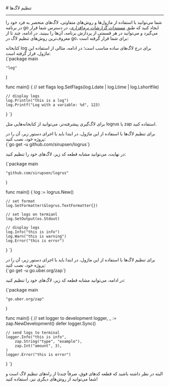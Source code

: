 

<Layout>
<Head>
<title>مستندات تنظیم لاگ‌ها در go - لیارا</title>

<meta property="og:title" content="مستندات خدمات رایانش ابری لیارا" />
<meta property="og:description" content="مستندات نحوه تنظیم لاگ‌ها در پلتفرم go در لیارا"  />
<meta property="og:image" content="https://files.liara.ir/liara/logos/liara-poster.jpg" />
</Head>
# تنظیم لاگ‌ها
<hr className="mb-2" />

شما می‌توانید با استفاده از ماژول‌ها و روش‌های متفاوتی، لاگ‌های منحصر به فرد خود را در برنامه go ایجاد کنید که طبق <a href="/paas/details/observations/software" className="text-[#2196f3] ">مستندات گزارشات نرم‌افزاری</a>، در دسترس شما قرار می‌گیرد
و می‌توانید در هر قسمتی از پردازش برنامه، آن‌ها را ببینید. در ادامه، چند تا از معروف‌ترین روش‌های تنظیم لاگ در go، برای شما قرار گرفته است: 

<Section id="log-moduole" title="ماژول log" />
کتابخانه <Important>log</Important> برای درج لاگ‌های ساده مناسب است؛ در ادامه، مثالی از استفاده این ماژول، قرار گرفته است:


<div className="h-2" />
<div dir='ltr'>
    <Highlight className="go">
        {`package main

	"log"
)

func main() {
	// set flags
	log.SetFlags(log.Ldate | log.Ltime | log.Lshortfile)

	// display logs
	log.Println("this is a log")
	log.Printf("Log with a variable: %d", 123)
}
`}
    </Highlight>
</div>
<div className="h-2" />

برای لاگ‌گیری پیشرفته‌تر، می‌توانید از کتابخانه‌هایی مثل <Important>logrus</Important> یا <Important>zap</Important> استفاده کنید.

<Section id="logrus-moduole" title="ماژول logrus" />
برای تنظیم لاگ‌ها با استفاده از این ماژول، در ابتدا باید با اجرای دستور زیر، آن را در پروژه خود، نصب کنید: 

<div className="h-2" />
<div dir='ltr'>
    <Highlight className="go">
        {`go get -u github.com/sirupsen/logrus`}
    </Highlight>
</div>
<div className="h-2" />

در نهایت، می‌توانید مشابه قطعه کد زیر، لاگ‌های خود را تنظیم کنید: 

<div className="h-2" />
<div dir='ltr'>
    <Highlight className="go">
        {`package main

	"github.com/sirupsen/logrus"
)

func main() {
	log := logrus.New()

	// set format
	log.SetFormatter(&logrus.TextFormatter{})

	// set logs on termianl
	log.SetOutput(os.Stdout)

	// display logs
	log.Info("this is info")
	log.Warn("this is warning")
	log.Error("this is error")
}
`}
    </Highlight>
</div>
<div className="h-2" />

<Section id="zap-moduole" title="ماژول zap" />
برای تنظیم لاگ‌ها با استفاده از این ماژول، در ابتدا باید با اجرای دستور زیر، آن را در پروژه خود، نصب کنید: 


<div className="h-2" />
<div dir='ltr'>
    <Highlight className="go">
        {`go get -u go.uber.org/zap`}
    </Highlight>
</div>
<div className="h-2" />

در ادامه، می‌توانید مشابه قطعه کد زیر، لاگ‌های خود را تنظیم کنید: 

<div className="h-2" />
<div dir='ltr'>
    <Highlight className="go">
        {`package main

	"go.uber.org/zap"
)

func main() {
	// set logger to development
	logger, _ := zap.NewDevelopment()
	defer logger.Sync()

	// send logs to terminal
	logger.Info("this is info",
		zap.String("type", "example"),
		zap.Int("amount", 3),
	)
	logger.Error("this is error")
}
`}
    </Highlight>
</div>
<div className="h-2" />
البته در نظر داشته باشید که قطعه کدهای فوق، صرفاً چندتا از راه‌های تنظیم لاگ است و شما می‌توانید از روش‌های دیگری نیز، استفاده کنید!


</Layout>